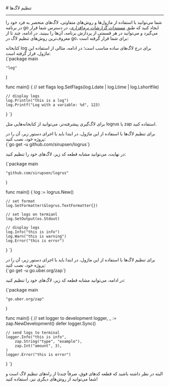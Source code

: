 

<Layout>
<Head>
<title>مستندات تنظیم لاگ‌ها در go - لیارا</title>

<meta property="og:title" content="مستندات خدمات رایانش ابری لیارا" />
<meta property="og:description" content="مستندات نحوه تنظیم لاگ‌ها در پلتفرم go در لیارا"  />
<meta property="og:image" content="https://files.liara.ir/liara/logos/liara-poster.jpg" />
</Head>
# تنظیم لاگ‌ها
<hr className="mb-2" />

شما می‌توانید با استفاده از ماژول‌ها و روش‌های متفاوتی، لاگ‌های منحصر به فرد خود را در برنامه go ایجاد کنید که طبق <a href="/paas/details/observations/software" className="text-[#2196f3] ">مستندات گزارشات نرم‌افزاری</a>، در دسترس شما قرار می‌گیرد
و می‌توانید در هر قسمتی از پردازش برنامه، آن‌ها را ببینید. در ادامه، چند تا از معروف‌ترین روش‌های تنظیم لاگ در go، برای شما قرار گرفته است: 

<Section id="log-moduole" title="ماژول log" />
کتابخانه <Important>log</Important> برای درج لاگ‌های ساده مناسب است؛ در ادامه، مثالی از استفاده این ماژول، قرار گرفته است:


<div className="h-2" />
<div dir='ltr'>
    <Highlight className="go">
        {`package main

	"log"
)

func main() {
	// set flags
	log.SetFlags(log.Ldate | log.Ltime | log.Lshortfile)

	// display logs
	log.Println("this is a log")
	log.Printf("Log with a variable: %d", 123)
}
`}
    </Highlight>
</div>
<div className="h-2" />

برای لاگ‌گیری پیشرفته‌تر، می‌توانید از کتابخانه‌هایی مثل <Important>logrus</Important> یا <Important>zap</Important> استفاده کنید.

<Section id="logrus-moduole" title="ماژول logrus" />
برای تنظیم لاگ‌ها با استفاده از این ماژول، در ابتدا باید با اجرای دستور زیر، آن را در پروژه خود، نصب کنید: 

<div className="h-2" />
<div dir='ltr'>
    <Highlight className="go">
        {`go get -u github.com/sirupsen/logrus`}
    </Highlight>
</div>
<div className="h-2" />

در نهایت، می‌توانید مشابه قطعه کد زیر، لاگ‌های خود را تنظیم کنید: 

<div className="h-2" />
<div dir='ltr'>
    <Highlight className="go">
        {`package main

	"github.com/sirupsen/logrus"
)

func main() {
	log := logrus.New()

	// set format
	log.SetFormatter(&logrus.TextFormatter{})

	// set logs on termianl
	log.SetOutput(os.Stdout)

	// display logs
	log.Info("this is info")
	log.Warn("this is warning")
	log.Error("this is error")
}
`}
    </Highlight>
</div>
<div className="h-2" />

<Section id="zap-moduole" title="ماژول zap" />
برای تنظیم لاگ‌ها با استفاده از این ماژول، در ابتدا باید با اجرای دستور زیر، آن را در پروژه خود، نصب کنید: 


<div className="h-2" />
<div dir='ltr'>
    <Highlight className="go">
        {`go get -u go.uber.org/zap`}
    </Highlight>
</div>
<div className="h-2" />

در ادامه، می‌توانید مشابه قطعه کد زیر، لاگ‌های خود را تنظیم کنید: 

<div className="h-2" />
<div dir='ltr'>
    <Highlight className="go">
        {`package main

	"go.uber.org/zap"
)

func main() {
	// set logger to development
	logger, _ := zap.NewDevelopment()
	defer logger.Sync()

	// send logs to terminal
	logger.Info("this is info",
		zap.String("type", "example"),
		zap.Int("amount", 3),
	)
	logger.Error("this is error")
}
`}
    </Highlight>
</div>
<div className="h-2" />
البته در نظر داشته باشید که قطعه کدهای فوق، صرفاً چندتا از راه‌های تنظیم لاگ است و شما می‌توانید از روش‌های دیگری نیز، استفاده کنید!


</Layout>